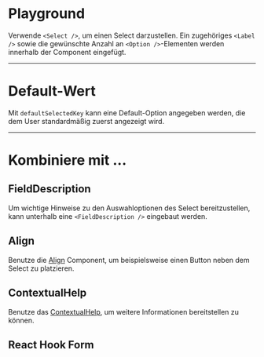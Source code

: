 # Playground

Verwende `<Select />`, um einen Select darzustellen. Ein zugehöriges `<Label />` sowie die gewünschte Anzahl an `<Option />`-Elementen werden innerhalb der Component eingefügt.

<LiveCodeEditor />

---

# Default-Wert

Mit `defaultSelectedKey` kann eine Default-Option angegeben werden, die dem User standardmäßig zuerst angezeigt wird. 

<LiveCodeEditor example="defaultValue" editorCollapsed />

---

# Kombiniere mit ...

## FieldDescription

Um wichtige Hinweise zu den Auswahloptionen des Select bereitzustellen, kann unterhalb eine `<FieldDescription />` eingebaut werden.

<LiveCodeEditor example="fieldDescription" editorCollapsed />

## Align

Benutze die [Align](/03-components/structure/align) Component, um beispielsweise einen Button
neben dem Select zu platzieren.

<LiveCodeEditor example="align" editorCollapsed />

## ContextualHelp

Benutze das [ContextualHelp](/03-components/overlays/contextual-help), um weitere Informationen bereitstellen zu können. 

<LiveCodeEditor example="contextualHelp" editorCollapsed />

## React Hook Form

<LiveCodeEditor example="form" editorCollapsed />
